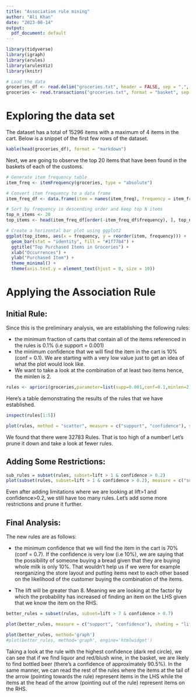 ```yaml
---
title: "Association rule mining"
author: "Ali Khan"
date: "2023-08-14"
output:
  pdf_document: default
---
```


```r
library(tidyverse)
library(igraph)
library(arules)
library(arulesViz)
library(knitr)

# Load the data
groceries_df <- read.delim("groceries.txt", header = FALSE, sep = ",", na.strings = c("", NaN))
groceries <- read.transactions("groceries.txt", format = "basket", sep = ",")
```

# Exploring the data set

The dataset has a total of 15296 items with a maximum of 4 items in the cart. 
Below is a snippet of the first few rows of the dataset.

```r
kable(head(groceries_df), format = "markdown")
```

Next, we are going to observe the top 20 items that have been found in the 
baskets of each of the customs.

```r
# Generate item frequency table
item_freq <- itemFrequency(groceries, type = "absolute")

# Convert item frequency to a data frame
item_freq_df <- data.frame(item = names(item_freq), frequency = item_freq)

# Sort by frequency in descending order and keep top N items
top_n_items <- 20
top_items <- head(item_freq_df[order(-item_freq_df$frequency), ], top_n_items)

# Create a horizontal bar plot using ggplot2
ggplot(top_items, aes(x = frequency, y = reorder(item, frequency))) +
  geom_bar(stat = "identity", fill = "#1f77b4") +
  ggtitle("Top Purchased Items in Groceries") +
  xlab("Occurrences") +
  ylab("Purchased Item") +
  theme_minimal() +
  theme(axis.text.y = element_text(hjust = 0, size = 10))
```

# Applying the Association Rule


## Initial Rule: 
Since this is the preliminary analysis, we are establishing the following rules:

  - the minimum fraction of carts that contain all of the items referenced in the 
rules is 0.1% (i.e support = 0.001)
  - the minimum confidence that we will find the item in the cart is 10% (conf = 0.1).
We are starting with a very low value just to get an idea of what the plot would
look like.
  - We want to take a look at the combination of at least two items hence, the 
minlen is 2.
```r
rules <- apriori(groceries,parameter=list(supp=0.001,conf=0.1,minlen=2))
```

Here's a table demonstrating the results of the rules that we have established.
```r
inspect(rules[1:5])
```

```r
plot(rules, method = "scatter", measure = c("support", "confidence"), shading = "lift", jitter = 0)
```
We found that there were 32783 Rules. That is too high of a number! Let's prune 
it down and take a look at fewer rules.

## Adding Some Restrictions:
```r
sub_rules = subset(rules, subset=lift > 1 & confidence > 0.2)
plot(subset(rules, subset=lift > 1 & confidence > 0.2), measure = c("support", "confidence"), shading = "lift",jitter = 0)
```

Even after adding limitations where we are looking at lift>1 and confidence>0.2, 
we still have too many rules. Let's add some more restrictions and prune it 
further. 

## Final Analysis:
The new rules are as follows:


  - the minimum confidence that we will find the item in the cart is 70% (conf = 0.7).
If the confidence is very low (i.e 10%), we are saying that the possibility of 
someone buying a bread given that they are buying whole milk is only 10%. That 
wouldn't help us if we were for example reorganizing the store layout and 
putting items next to each other based on the likelihood of the customer buying 
the combination of the items.

  - The lift will be greater than 8. Meaning we are looking at the factor by 
which the probability has increased of finding an item on the LHS given that 
we know the item on the RHS.


```r
better_rules = subset(rules, subset=lift > 7 & confidence > 0.7)

plot(better_rules, measure = c("support", "confidence"), shading = "lift", jitter = 0)
```
```r
plot(better_rules, method='graph')
#plot(better_rules, method='graph', engine='htmlwidget')
```

Taking a look at the rule with the highest confidence (dark red circle), we can see that if we find liquor and red/blush wine, in the basket, we are likely to find bottled beer (there's a confidence of approximately 90.5%). In the same manner, we can read the rest of the rules where the items at the tail of the arrow (pointing towards the rule) represent items in the LHS while the items at the head of the arrow (pointing out of the rule) represent items on the RHS.
